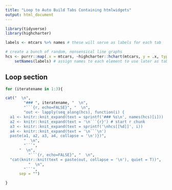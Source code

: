 ```yaml
---
title: "Loop to Auto Build Tabs Containing htmlwidgets"
output: html_document
---
```


```r
library(tidyverse)
library(highcharter)

labels <- mtcars %>% names # these will serve as labels for each tab

# create a bunch of random, nonsensical line graphs
hcs <- purrr::map(.x = mtcars, ~highcharter::hchart(mtcars, y = .x, type = 'line')) %>%
    setNames(labels) # assign names to each element to use later as tab titles
```


## Loop section

<!-- loop to build each tabs (in flexdashboard syntax) -->
<!-- each element of the list object `out` is a single tab written in rmarkdown -->
<!-- you can see this running the next chunk and typing `cat(out[[1]])` -->

```r

for (iteratename in 1:3){

cat("  \n",
        "### ", iteratename, "  \n",
        "```{r, echo=FALSE}", "  \n",
        "out <- lapply(seq_along(hcs), function(i) {
  a1 <- knitr::knit_expand(text = sprintf('### %s\n', names(hcs)[i])) 
  a2 <- knitr::knit_expand(text = '\n```{r}') # start r chunk
  a3 <- knitr::knit_expand(text = sprintf('\nhcs[[%d]]', i)) 
  a4 <- knitr::knit_expand(text = '\n```\n') 
  paste(a1, a2, a3, a4, collapse = '\n')})",
        "  \n",
        "```",
      "  \n",
          "```{r, echo=FALSE}", "  \n",
  "cat(knitr::knit(text = paste(out, collapse = '\n'), quiet = T))",
          "  \n",
        "```",
      sep = "")

}

```